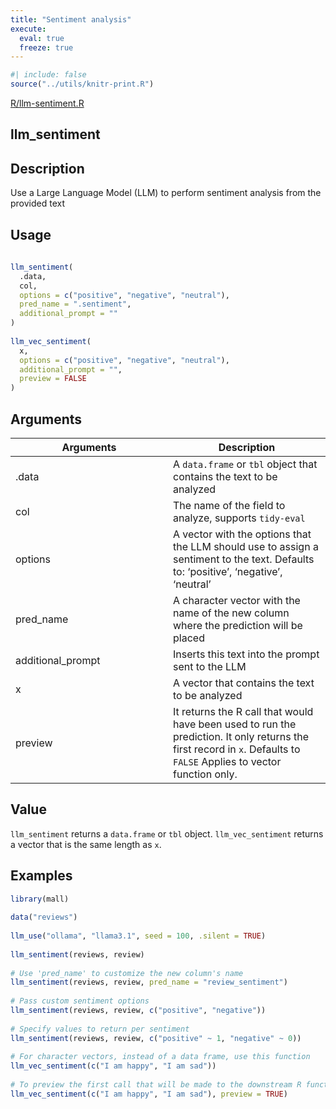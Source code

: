 ```yaml
---
title: "Sentiment analysis"
execute:
  eval: true
  freeze: true
---
```


```r
#| include: false
source("../utils/knitr-print.R")
```

[R/llm-sentiment.R](https://github.com/edgararuiz/mall/blob/main/R/llm-sentiment.R)

## llm_sentiment

## Description
 Use a Large Language Model (LLM) to perform sentiment analysis from the provided text 


## Usage
```r
 
llm_sentiment( 
  .data, 
  col, 
  options = c("positive", "negative", "neutral"), 
  pred_name = ".sentiment", 
  additional_prompt = "" 
) 
 
llm_vec_sentiment( 
  x, 
  options = c("positive", "negative", "neutral"), 
  additional_prompt = "", 
  preview = FALSE 
) 
```

## Arguments
|Arguments|Description|
|---|---|
| .data | A `data.frame` or `tbl` object that contains the text to be analyzed |
| col | The name of the field to analyze, supports `tidy-eval` |
| options | A vector with the options that the LLM should use to assign a sentiment to the text. Defaults to: 'positive', 'negative', 'neutral' |
| pred_name | A character vector with the name of the new column where the prediction will be placed |
| additional_prompt | Inserts this text into the prompt sent to the LLM |
| x | A vector that contains the text to be analyzed |
| preview | It returns the R call that would have been used to run the prediction. It only returns the first record in `x`. Defaults to `FALSE` Applies to vector function only. |



## Value
 `llm_sentiment` returns a `data.frame` or `tbl` object. `llm_vec_sentiment` returns a vector that is the same length as `x`. 


## Examples
```r
 
library(mall) 
 
data("reviews") 
 
llm_use("ollama", "llama3.1", seed = 100, .silent = TRUE) 
 
llm_sentiment(reviews, review) 
 
# Use 'pred_name' to customize the new column's name 
llm_sentiment(reviews, review, pred_name = "review_sentiment") 
 
# Pass custom sentiment options 
llm_sentiment(reviews, review, c("positive", "negative")) 
 
# Specify values to return per sentiment 
llm_sentiment(reviews, review, c("positive" ~ 1, "negative" ~ 0)) 
 
# For character vectors, instead of a data frame, use this function 
llm_vec_sentiment(c("I am happy", "I am sad")) 
 
# To preview the first call that will be made to the downstream R function 
llm_vec_sentiment(c("I am happy", "I am sad"), preview = TRUE) 
 
```


